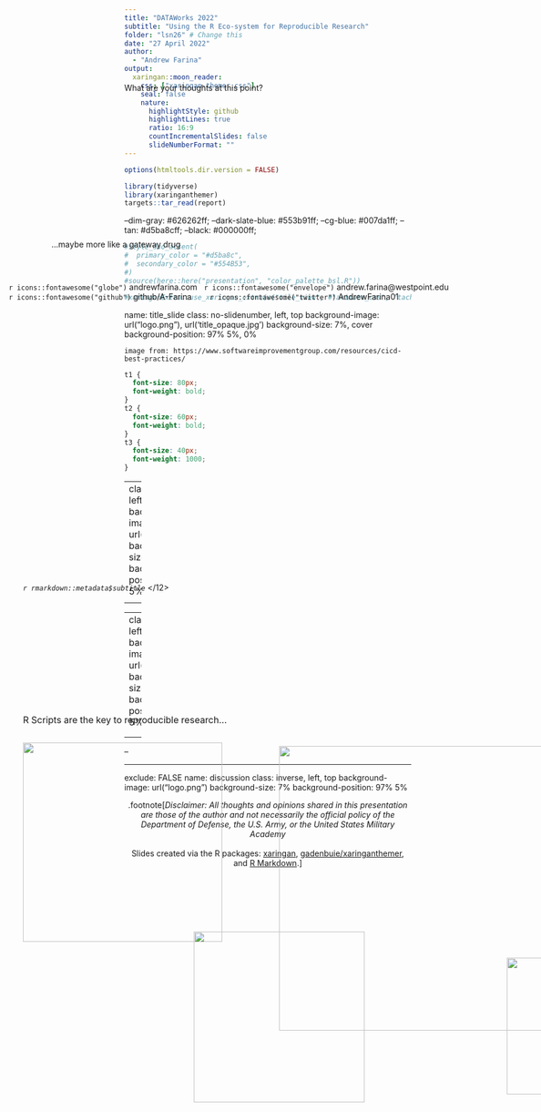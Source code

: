 ```yaml
---
title: "DATAWorks 2022"
subtitle: "Using the R Eco-system for Reproducible Research"
folder: "lsn26" # Change this
date: "27 April 2022"
author: 
  - "Andrew Farina"
output:
  xaringan::moon_reader:
    css: ["xaringan-themer.css"]
    seal: false
    nature:
      highlightStyle: github
      highlightLines: true
      ratio: 16:9
      countIncrementalSlides: false
      slideNumberFormat: ""
---
```


```r
options(htmltools.dir.version = FALSE)

library(tidyverse)
library(xaringanthemer)
targets::tar_read(report)
```

--dim-gray: #626262ff;
--dark-slate-blue: #553b91ff;
--cg-blue: #007da1ff;
--tan: #d5ba8cff;
--black: #000000ff;

```r
#style_duo_accent(
#  primary_color = "#d5ba8c",
#  secondary_color = "#554B53",
#)
#source(here::here("presentation", "color_palette_bsl.R"))
```


```r
#xaringanExtra::use_xaringan_extra(c("tile_view", #"animate_css", "tachyons", "logo", "use_fit_screen"))
```

name: title_slide
class: no-slidenumber, left, top
background-image: url("logo.png"), url('title_opaque.jpg')
background-size: 7%, cover
background-position: 97% 5%, 0% 

```asis
image from: https://www.softwareimprovementgroup.com/resources/cicd-best-practices/
```

```css
t1 {
  font-size: 80px;
  font-weight: bold;
}
t2 { 
  font-size: 60px;
  font-weight: bold;
}
t3 {
  font-size: 40px;
  font-weight: 1000;
}
```

<t1  style="margin-top: 180px; position:absolute; left: 50px">
  <i>
    `r rmarkdown::metadata$subtitle`
  </i>
</12>

<h3 style="position:absolute; top: 600px; left: 1000px"> 
  `r rmarkdown::metadata$date`
</h3>


<t3 style="position:absolute; top: 550px; left: 25px">
  `r icons::fontawesome("globe")` andrewfarina.com &nbsp;
  `r icons::fontawesome("envelope")` andrew.farina@westpoint.edu <br>
  `r icons::fontawesome("github")` github/A-Farina &nbsp;&nbsp;&nbsp;&nbsp;&nbsp;&nbsp; 
  `r icons::fontawesome("twitter")` AndrewFarina01 
</t3>

---
class: inverse, left, top
background-image: url("logo.png")
background-size: 7%
background-position: 97% 5%

<t1 style="position: absolute; margin-top: 200px; left: 50px">
  R Scripts are the key to reproducible research...
</t1>

--

<t2 style="position: absolute; top: 475px; left: 100px; text-align: center">
  ...maybe more like a gateway drug
</t2>

---
class: inverse, left, top
background-image: url("logo.png")
background-size: 7%
background-position: 97% 5%

<img src="r_logo.png" width="350px" style="position: absolute; margin-top: 20px; left: 50px"/>

<img src="workflow.png" width="500px" style="position: absolute; margin-top: 20px; left: 500px"/>

--

<img src="renv_logo.svg" width="300px" style="position: absolute; margin-top: 325px; left: 350px"/>

--

<img src="targets_logo.png" width="240px" style="position: absolute; margin-top: 340px; left: 900px"/>

---
exclude: FALSE
name: discussion
class: inverse, left, top
background-image: url("logo.png")
background-size: 7%
background-position: 97% 5%

<t2  style="position: absolute; top: 200px; text-align: center"> 
  What are your thoughts at this point? 
</t2>

<center>.footnote[*Disclaimer: All thoughts and opinions shared in this presentation are those of the author and not necessarily the official policy of the Department of Defense, the U.S. Army, or the United States Military Academy* <br><br>
Slides created via the R packages: 
[xaringan](https://github.com/yihui/xaringan), 
[gadenbuie/xaringanthemer](https://github.com/gadenbuie/xaringanthemer), and
[R Markdown](https://rmarkdown.rstudio.com).]
</center>
